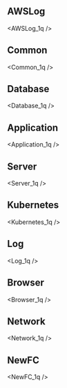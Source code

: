 ## AWSLog




<AWSLog_1q />

## Common


<Common_1q />

## Database


<Database_1q />

## Application


<Application_1q />

## Server


<Server_1q />

## Kubernetes


<Kubernetes_1q />

## Log


<Log_1q />

## Browser


<Browser_1q />

## Network


<Network_1q />

## NewFC


<NewFC_1q />

